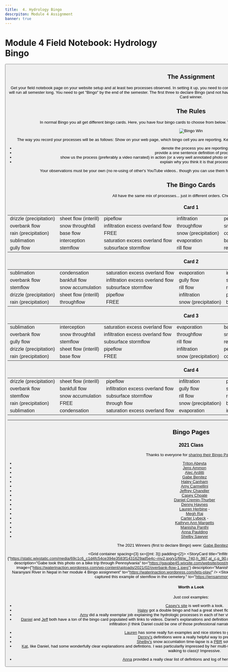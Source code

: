 ```yaml
---
title: 	4. Hydrology Bingo
descrpiton: Module 4 Assignment
banner: true
---
```

# Module 4 Field Notebook: Hydrology Bingo

<Button to="/Course_Topics/module-04" title="See Corresponding Learning Module" fullWidth color="secondary" iconName="AutoStories" />


## The Assignment

Get your field notebook page on your website setup and at least two processes observed. In setting it up, you need to commit to (and stick with the whole semester) one bingo card. The real assignment will run all semester long. You need to get "Bingo" by the end of the semester. The first three to declare Bingo (and not have their results contested) will get a prize and a Grand Prize will go to the first Full Card winner.

## The Rules
In normal Bingo you all get different bingo cards. Here, you have four  bingo cards to choose from below. Your job is to get Bingo by one of the following winning patterns:  

<Image src="/images/assignments/BingoWin.jpg" alt="Bingo Win" />

The way you record your processes will be as follows:
Show on your web page, which bingo cell you are reporting. Keep a running list of all cells below as sub-heading sub-sections in which you:
- denote the process you are reporting
- provide a one sentence definition of process
- show us the process (preferably a video narrated) in action (or a very well annotated photo or series of photos) from your own local field observations.
- explain why you think it is that process

Your observations must be your own (no re-using of other's YouTube videos.. though you can use them for inspiration). You need to observe these processes in the field.

## The Bingo Cards

All have the same mix of processes... just in different orders. Choose one and stick to it.

### Card 1

| | | | | |
|----|----|----|----|----|
| drizzle (precipitation) | sheet flow (interill) | pipeflow                          | infiltration         | percolation       |
| overbank flow           | snow throughfall       | infiltration excess overland flow | throughflow          | snow accumulation |
| rain (precipitation)    | base flow             | FREE                     | snow (precipitation) | condensation      |
| sublimation             | interception          | saturation excess overland flow   | evaporation          | bankfull flow     |
| gully flow              | stemflow              | subsurface stormflow              | rill flow            | return flow       |

### Card 2

| | | | | |
|----|----|----|----|----|
| sublimation             | condensation          | saturation excess overland flow   | evaporation          | interception    |
| overbank flow           | bankfull flow         | infiltration excess overland flow | gully flow           | snow throughfall |
| stemflow                | snow accumulation     | subsurface stormflow              | rill flow            | return flow     |
| drizzle (precipitation) | sheet flow (interill) | pipeflow                          | infiltration         | percolation     |
| rain (precipitation)    | throughflow           | FREE                      | snow (precipitation) | base flow       |

### Card 3

| | | | | |
|----|----|----|----|----|
| sublimation             | interception          | saturation excess overland flow   | evaporation          | bankfull flow     |
| overbank flow           | snow throughfall       | infiltration excess overland flow | throughflow          | snow accumulation |
| gully flow              | stemflow              | subsurface stormflow              | rill flow            | return flow       |
| drizzle (precipitation) | sheet flow (interill) | pipeflow                          | infiltration         | percolation       |
| rain (precipitation)    | base flow             | FREE                      | snow (precipitation) | condensation      |

### Card 4

| | | | | |
|----|----|----|----|----|
| drizzle (precipitation) | sheet flow (interill) | pipeflow                          | infiltration         | percolation     |
| overbank flow           | bankfull flow         | infiltration excess overland flow | gully flow           | snow throughfall |
| stemflow                | snow accumulation     | subsurface stormflow              | rill flow            | return flow     |
| rain (precipitation)    | FREE        | through flow                      | snow (precipitation) | base flow       |
| sublimation             | condensation          | saturation excess overland flow   | evaporation          | interception    |

------------
## Bingo Pages
### 2021 Class

Thanks to everyone for [sharing their Bingo Pages](https://usu.instructure.com/courses/637781/discussion_topics/2233114):

- [Triton Abeyta](https://sites.google.com/view/tritonabeytawats5150/module-4)
- [Jens Ammon](https://jensammon5.wixsite.com/jens/field-notes)
- [Alec Arditti](https://sites.google.com/view/fluvialgeomorph/projectsassignments/bingo)
- [Gabe Benitez](https://gavabe45.wixsite.com/website/post/module-4-field-notebook-hydrology-bingo)
- [Haley Canham](https://sites.google.com/aggiemail.usu.edu/hcanham-fluvial/home/module-4) 
- [Amy Carmellini](https://sites.google.com/aggiemail.usu.edu/fluv/projects/hydrology-bingo) 
- [Jeffrey Chandler](https://sites.google.com/view/jeffreycgeomorphology/projectsassingmnets/bingo-assignment)
- [Casey Choate](https://cchoate2.wixsite.com/fluvial/field-notebook-copy)
- [Daniel Cremin-Thurber](https://danielthurber.weebly.com/fluvial-geomorphology/hydrology-bingo)
- [Denny Haynes](https://fluvialhaynes.weebly.com/hydrology-bingo.html) 
- [Lauren Herbine](https://sites.google.com/aggiemail.usu.edu/lauren-herbine-fluvgeomorph/field-notebook/hydrology-bingo?authuser=1) -
- [Megh Raj](https://fluvialtalk.weebly.com/module-4---bingo.html)
- [Carter Lybeck](https://sites.google.com/view/fluvialgeomorphology/field-notebook/hydrology-bingo) -
- [Kathryn Ann Margetts](https://sites.google.com/view/kat-sd/field-observations/projectsassignments/assignment-3-hydrologic-processes)
- [Manisha Panthi](https://waterinaction.wordpress.com/lets-play/)
- [Anna Paulding](https://geology3a.weebly.com/hydrology-bingo.html)
- [Shelby Sawyer](https://sites.google.com/view/shelbysawyer/projects-assignments/bingo)

The 2021 Winners <Icon iconName="EmojiEvents" /> (first to declare Bingo) were:
[Gabe Benitez](https://gavabe45.wixsite.com/website/post/module-4-field-notebook-hydrology-bingo) and [Manisha Panthi](https://waterinaction.wordpress.com/lets-play/)

<Grid container spacing={3} sx={{mt: 3}} padding={2}>
      <StoryCard 
        title="Infiltration Excess Overland Flow"
        image={"https://static.wixstatic.com/media/69c1c6_c1d4fc54ce394e3583f1431629ad5e4c~mv2.jpg/v1/fill/w_740,h_987,al_c,q_90,usm_0.66_1.00_0.01/69c1c6_c1d4fc54ce394e3583f1431629ad5e4c~mv2.webp"}
        description="Gabe took this photo on a bike trip through Pennsylvania"
        to="https://gavabe45.wixsite.com/website/post/module-4-field-notebook-hydrology-bingo" />
        <StoryCard 
        title="Overbank Flow"
        image={"https://waterinaction.wordpress.com/wp-content/uploads/2021/02/overbank-flow-1.jpeg"}
        description="Manisha had a ton of great examples including this overbank flow exampel from the Naranyani River in Nepal in her module 4 Bingo assignment"
        to="https://waterinaction.wordpress.com/lets-play/" />
        <StoryCard 
        title="Stemflow"
        image={"/images/pics/Stemflow.png"}
        description="Jens captured this example of stemflow in the cemetery."
        to="https://jensammon5.wixsite.com/jens/field-notes"
        />
</Grid>


#### Worth a Look
Just cool examples:
- [Casey's site](https://cchoate2.wixsite.com/fluvial/field-notebook-copy) is well worth a look.
- [Haley](https://sites.google.com/aggiemail.usu.edu/hcanham-fluvial/home/module-4) got a double bingo and had a great sheet flow example. -
- [Amy](https://sites.google.com/aggiemail.usu.edu/fluv/projects/hydrology-bingo) did a really exemplar job explaining the hydrologic processes in each of her videos as well as defining them in the videos. -
- [Daniel](https://danielthurber.weebly.com/fluvial-geomorphology/hydrology-bingo) and [Jeff](https://sites.google.com/view/jeffreycgeomorphology/projectsassingmnets/bingo-assignment?authuser=0) both have a ton of the bingo card populated with links to  videos. Daniel's explanations and definitions are exceptionally clear and useful. I was particularly impressed by the coffee infiltration (I think Daniel could be one of those professional narrators or book on tape readers):

<Youtube embedId="IR8lp6k4jHk" caption="Daniel's Coffee Infiltration" />


- [Lauren](https://sites.google.com/aggiemail.usu.edu/lauren-herbine-fluvgeomorph/field-notebook/hydrology-bingo?authuser=0) has some really fun examples and nice stories to go along with each. -
- [Denny's](https://fluvialhaynes.weebly.com/hydrology-bingo.html) definitions were a really helpful way to present these. -
- [Shelby's](https://sites.google.com/view/shelbysawyer/projects-assignments/bingo) snow accumlation time-lapse is a [PBR](http://lowtechpbr.restoration.usu.edu) soft spot for me.
- [Kat](https://sites.google.com/view/kat-sd/projectsassignments/assignment-3-hydrologic-processes?authuser=0), like Daniel, had some wonderfully clear explanations and defintions. I was particularlly impressed by her multi-tasking (I think she did this [condensation](https://sites.google.com/view/kat-sd/projectsassignments/assignment-3-hydrologic-processes/condensation?authuser=0) and [snow accumulation](https://sites.google.com/view/kat-sd/projectsassignments/assignment-3-hydrologic-processes/snow?authuser=0) videos while walking to class)! Impressive.

<Youtube embedId="OT93hVi-FyM" caption="Kat's videos while walking... " />

<Youtube embedId="AzSnaX06Xq8" caption="Kat's condensation video" />


- [Anna](https://geology3a.weebly.com/hydrology-bingo.html) provided a really clear list of defintions and log of her observed processes.


